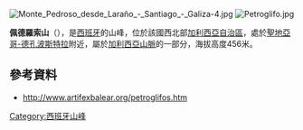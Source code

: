 [[Image:Monte_Pedroso_desde_Laraño_-_Santiago_-_Galiza-4.jpg|right]]
[[Image:Petroglifo.jpg|thumb]]

'''佩德羅索山'''（{{lang-es|Monte Pedroso}}），是[[西班牙|西班牙]]的山峰，位於該國西北部[[加利西亞自治區|加利西亞自治區]]，處於[[聖地亞哥-德孔波斯特拉|聖地亞哥-德孔波斯特拉]]附近，屬於[[加利西亞山脈|加利西亞山脈]]的一部分，海拔高度456米。

==參考資料==
* http://www.artifexbalear.org/petroglifos.htm {{Wayback|url=http://www.artifexbalear.org/petroglifos.htm |date=20200131011746 }}

{{Spain-geo-stub}}
[[Category:西班牙山峰|Category:西班牙山峰]]